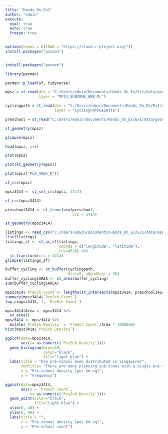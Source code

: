 ```yaml
---
title: "Hands_On_Ex1"
author: "edwin"
execute: 
  eval: true
  echo: true
  freeze: true
---
```


```r
options(repos = c(CRAN = "https://cloud.r-project.org/"))
install.packages("pacman")


install.packages("pacman")

library(pacman)

pacman::p_load(sf, tidyverse)

mpsz = st_read(dsn = "C:/Users/edwin/Documents/Hands_On_Ex/Ex1/data/geospatial", 
               layer = "MP14_SUBZONE_WEB_PL")

cyclingpath = st_read(dsn = "C:/Users/edwin/Documents/Hands_On_Ex/Ex1/data/geospatial", 
                      layer = "CyclingPathGazette")

preschool = st_read("C:/Users/edwin/Documents/Hands_On_Ex/Ex1/data/geospatial/PreSchoolsLocation.kml")

st_geometry(mpsz)

glimpse(mpsz)

head(mpsz, n=5)  

plot(mpsz)

plot(st_geometry(mpsz))

plot(mpsz["PLN_AREA_N"])

st_crs(mpsz)

mpsz3414 <- st_set_crs(mpsz, 3414)

st_crs(mpsz3414)

preschool3414 <- st_transform(preschool, 
                              crs = 3414)

st_geometry(mpsz3414)

listings <- read_csv("C:/Users/edwin/Documents/Hands_On_Ex/Ex1/data/aspatial/listings.csv")
list(listings) 
listings_sf <- st_as_sf(listings, 
                        coords = c("longitude", "latitude"),
                        crs=4326) %>%
  st_transform(crs = 3414)
glimpse(listings_sf)

buffer_cycling <- st_buffer(cyclingpath, 
                            dist=5, nQuadSegs = 30)
buffer_cycling$AREA <- st_area(buffer_cycling)
sum(buffer_cycling$AREA) 

mpsz3414$`PreSch Count`<- lengths(st_intersects(mpsz3414, preschool3414))
summary(mpsz3414$`PreSch Count`)
top_n(mpsz3414, 1, `PreSch Count`)

mpsz3414$Area <- mpsz3414 %>%
  st_area()
mpsz3414 <- mpsz3414 %>%
  mutate(`PreSch Density` = `PreSch Count`/Area * 1000000)
hist(mpsz3414$`PreSch Density`)

ggplot(data=mpsz3414, 
       aes(x= as.numeric(`PreSch Density`)))+
  geom_histogram(bins=20, 
                 color="black", 
                 fill="light blue") +
  labs(title = "Are pre-school even distributed in Singapore?",
       subtitle= "There are many planning sub-zones with a single pre-school, on the other hand, \nthere are two planning sub-zones with at least 20 pre-schools",
       x = "Pre-school density (per km sq)",
       y = "Frequency")

ggplot(data=mpsz3414, 
       aes(y = `PreSch Count`, 
           x= as.numeric(`PreSch Density`)))+
  geom_point(color="black", 
             fill="light blue") +
  xlim(0, 40) +
  ylim(0, 40) +
  labs(title = "",
       x = "Pre-school density (per km sq)",
       y = "Pre-school count")
```
